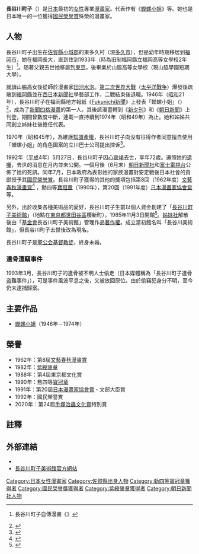 {{Japanese|image=File:Machiko hasegawa.jpg|width=170px|japanese=長谷川 町子|kana=はせがわ まちこ|romaji=Hasegawa Machiko}} 

'''長谷川町子'''（{{bd|1920年|1月30日|1992年|5月27日|catIdx= Hasegawa Machiko }}）是[[日本|日本]]最初的[[女性|女性]]專業[[漫畫家|漫畫家]]。代表作有《[[蠑螺小姐|蠑螺小姐]]》等。她也是日本唯一的一位獲得[[國民榮誉賞|國民榮誉賞]]殊榮的漫畫家。

==人物==
長谷川町子出生在[[佐賀縣|佐賀縣]][[小城郡|小城郡]]的東多久村（現[[多久市|多久市]]），但是幼年時期移居到[[福岡市|福岡市]]，她在福岡長大，直到住到1933年（時為旧制福岡縣立福岡高等女學校2年生）<ref>{{ja}}長谷川町子自傳漫畫《{{lang|ja|サザエさんうちあけ話}}》</ref>。随著父親去世她移居到[[東京|東京]]，後畢業於山脇高等女學校（現山脇學園短期大學）。  
  
就讀山脇高女後從師於漫畫家[[田河水泡|田河水泡]]。[[第二次世界大戰|第二次世界大戰]]（[[太平洋戰争|太平洋戰争]]）爆發後疏散到[[福岡縣|福岡縣]]並在[[西日本新聞社|西日本新聞社]]學藝部工作，二戰結束後退職。1946年（[[昭和|昭和]]21年），長谷川町子在福岡縣地方報紙《[[Fukunichi新聞|Fukunichi新聞]]》上發表「蠑螺小姐」（{{lang|ja|サザエさん}}）<ref>{{cite web|url=http://www.fujitv.co.jp/b_hp/sazaesan/|script-title=ja:『サザエさん』原作からアニメへの歴史|accessdate=2008年5月11日 |author=|date=|publisher= 富士電視台|language=ja}}</ref>，成為了[[新聞|新聞]][[四格漫畫|四格漫畫]]的第一人。其後該漫畫轉到《[[新夕刊|新夕刊]]》和《[[朝日新聞|朝日新聞]]》上刊登，期間曾數度中斷，連載一直持續到1974年（昭和49年）為止。她和姊姊共同創立姊妹社後擔任代表。        

1970年（昭和45年），為維護[[知識產權|知識產權]]，長谷川町子向没有征得作者同意擅自使用「蠑螺小姐」的角色圖案的立川巴士公司提出控诉<ref>{{cite web|url= http://www.u-pat.com/d-8.html|script-title=ja:サザエさん事件: 東京地裁昭和46年(ﾜ)151号昭和51年5月26日判決 |accessdate=2008年5月11日|author= |date= |publisher= |language=ja}}</ref>。
 
1992年（[[平成|平成]]4年）5月27日，長谷川町子因[[心衰竭|心衰竭]]去世，享年72歲。遵照她的[[遺囑|遺囑]]，去世的消息在月内並未公開。一個月後（6月末）[[朝日新聞社|朝日新聞社]]和[[富士電視台|富士電視台]]公佈了她的死訊。同年7月，日本政府為表彰她的家族漫畫對安定戰後日本社會的貢獻授予其[[國民榮誉賞|國民榮誉賞]]。長谷川町子獲得的其他的獎項包括第8回（1962年度）[[文藝春秋漫畫賞|文藝春秋漫畫賞]]<ref> {{cite web|url=http://www.ncbank.co.jp/chiiki_shakaikoken/furusato_rekishi/hakata/058/01.html |script-title=ja:長谷川町子さん略歴|accessdate=2008年5月11日|author=高松千代子|date=|publisher=西日本シティ銀行|language=ja}} </ref> ，勳四等[[寶冠章|寶冠章]]（1990年），第20回（1991年度）[[日本漫畫家協會賞|日本漫畫家協會賞]]等。   
      
另外，出於收集各種美術品的愛好，長谷川町子生前以個人資金創建了「[[長谷川町子美術館|長谷川町子美術館]]」（地點在[[東京都|東京都]][[世田谷區|世田谷區]]櫻新町），1985年11月3日開館<ref>{{cite web|url=http://www.enjoytokyo.jp/OD003Detail.html?SPOT_ID=lm_296 |title=サザエさんの作者・長谷川町子のつくった美術館|accessdate=2008年5月11日 |author= |date= |publisher= Enjoy Tokyo|language=ja}}</ref>。[[姊妹社|姊妹社]]解散後由「[[基金會|基金會]]長谷川町子美術館」管理作品[[著作權|著作權]]。成立當初館名叫「長谷川美術館」，但長谷川町子去世後改為現名。  

長谷川町子是[[聖公会|聖公会]][[基督教徒|基督教徒]]，終身未婚。

=== 遺骨遭竊事件 ===
1993年3月，長谷川町子的遺骨被不明人士偷走（日本媒體稱為「長谷川町子遺骨盗難事件」），可是事件風波平息之後，又被放回原位。由於偷竊犯身分不明，至今仍未逮捕歸案。

== 主要作品 ==
* [[蠑螺小姐|蠑螺小姐]]（1946年－1974年）

== 榮譽 ==
*1962年：第8屆[[文藝春秋漫畫賞|文藝春秋漫畫賞]]
*1982年：[[紫綬褒章|紫綬褒章]]
*1988年：第4屆東京都文化賞
*1990年：勲四等[[寶冠章|寶冠章]]
*1991年：第20屆[[日本漫畫家協會賞|日本漫畫家協會賞]]・文部大臣賞
*1992年：國民榮譽賞
*2020年：第24屆[[手塚治蟲文化賞|手塚治蟲文化賞]]特別賞

== 註釋 ==
<references />

== 外部連結 ==
* {{Commonscat-inline|Machiko Hasegawa}}
* [http://www.hasegawamachiko.jp/ 長谷川町子美術館官方網站]

{{國民榮誉賞}}

{{Authority control}}
{{DEFAULTSORT:Hasegawa Machiko}}
[[Category:日本女性漫畫家|Category:日本女性漫畫家]]
[[Category:佐賀縣出身人物|Category:佐賀縣出身人物]]
[[Category:勳四等寶冠章獲得者|Category:勳四等寶冠章獲得者]]
[[Category:國民榮譽獎獲得者|Category:國民榮譽獎獲得者]]
[[Category:紫綬褒章獲得者|Category:紫綬褒章獲得者]]
[[Category:朝日新聞社人物|Category:朝日新聞社人物]]